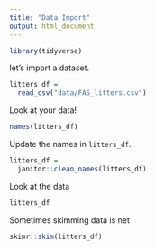 ```yaml
---
title: "Data Import"
output: html_document
---
```


```r
library(tidyverse)

```

let's import a dataset. 

```r
litters_df =
  read_csv("data/FAS_litters.csv")
```

Look at your data!

```r
names(litters_df)
```

Update the names in `litters_df`.

```r
litters_df = 
  janitor::clean_names(litters_df)
```

Look at the data

```r
litters_df
```

Sometimes skimming data is net

```r
skimr::skim(litters_df)
```

